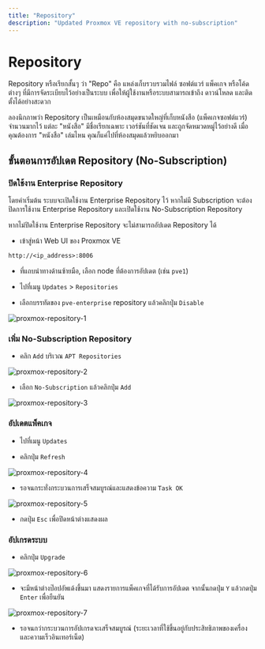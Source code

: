 ```yaml
---
title: "Repository"
description: "Updated Proxmox VE repository with no-subscription"
---
```



# Repository

Repository หรือเรียกสั้นๆ ว่า "Repo" คือ แหล่งเก็บรวบรวมไฟล์ ซอฟต์แวร์ แพ็คเกจ หรือโค้ดต่างๆ ที่มีการจัดระเบียบไว้อย่างเป็นระบบ เพื่อให้ผู้ใช้งานหรือระบบสามารถเข้าถึง ดาวน์โหลด และติดตั้งได้อย่างสะดวก

ลองนึกภาพว่า Repository เป็นเหมือนกับห้องสมุดขนาดใหญ่ที่เก็บหนังสือ (แพ็คเกจซอฟต์แวร์) จำนวนมากไว้ แต่ละ "หนังสือ" มีชื่อเรียกเฉพาะ เวอร์ชันที่ชัดเจน และถูกจัดหมวดหมู่ไว้อย่างดี เมื่อคุณต้องการ "หนังสือ" เล่มไหน คุณก็แค่ไปที่ห้องสมุดแล้วหยิบออกมา

## ขั้นตอนการอัปเดต Repository (No-Subscription)

<Steps>

### ปิดใช้งาน Enterprise Repository

โดยค่าเริ่มต้น ระบบจะเปิดใช้งาน Enterprise Repository ไว้ หากไม่มี Subscription จะต้องปิดการใช้งาน Enterprise Repository และเปิดใช้งาน No-Subscription Repository

<Callout type="warning">
  หากไม่ปิดใช้งาน Enterprise Repository จะไม่สามารถอัปเดต Repository ได้
</Callout>

- เข้าสู่หน้า Web UI ของ Proxmox VE

```txt copy
http://<ip_address>:8006
```

- ที่แถบนำทางด้านซ้ายมือ, เลือก node ที่ต้องการอัปเดต (เช่น `pve1`)

- ไปที่เมนู `Updates` > `Repositories`

- เลือกบรรทัดของ `pve-enterprise` repository แล้วคลิกปุ่ม `Disable`

![proxmox-repository-1](/server/proxmox/proxmox-repository-1.png)

### เพิ่ม No-Subscription Repository

- คลิก `Add` บริเวณ `APT Repositories`

![proxmox-repository-2](/server/proxmox/proxmox-repository-2.png)

- เลือก `No-Subscription` แล้วคลิกปุ่ม `Add`

![proxmox-repository-3](/server/proxmox/proxmox-repository-3.png)

### อัปเดตแพ็คเกจ

- ไปที่เมนู `Updates`

- คลิกปุ่ม `Refresh`

![proxmox-repository-4](/server/proxmox/proxmox-repository-4.png)

- รอจนกระทั่งกระบวนการเสร็จสมบูรณ์และแสดงข้อความ `Task OK`

![proxmox-repository-5](/server/proxmox/proxmox-repository-5.png)

- กดปุ่ม `Esc` เพื่อปิดหน้าต่างแสดงผล

### อัปเกรดระบบ

- คลิกปุ่ม `Upgrade`

![proxmox-repository-6](/server/proxmox/proxmox-repository-6.png)

- จะมีหน้าต่างป๊อปอัพเด้งขึ้นมา แสดงรายการแพ็คเกจที่ได้รับการอัปเดต จากนั้นกดปุ่ม `Y` แล้วกดปุ่ม `Enter` เพื่อยืนยัน

![proxmox-repository-7](/server/proxmox/proxmox-repository-7.png)

- รอจนกว่ากระบวนการอัปเกรดจะเสร็จสมบูรณ์ (ระยะเวลาที่ใช้ขึ้นอยู่กับประสิทธิภาพของเครื่องและความเร็วอินเทอร์เน็ต)

</Steps>
